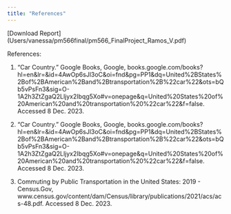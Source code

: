 ```yaml
---
title: "References"
---
```


\[Download Report\](Users/vanessa/pm566final/pm566_FinalProject_Ramos_V.pdf)

References:

1.  "Car Country." Google Books, Google, books.google.com/books?hl=en&lr=&id=4AwOp6sJl3oC&oi=fnd&pg=PP1&dq=United%2BStates%2Bof%2BAmerican%2Band%2Btransportation%2B%22car%22&ots=bQb5vPsFn3&sig=O-1A2h3ZtZgaQ2Lljyx2Ibqg5Xo#v=onepage&q=United%20States%20of%20American%20and%20transportation%20%22car%22&f=false. Accessed 8 Dec. 2023. 

2.  "Car Country." Google Books, Google, books.google.com/books?hl=en&lr=&id=4AwOp6sJl3oC&oi=fnd&pg=PP1&dq=United%2BStates%2Bof%2BAmerican%2Band%2Btransportation%2B%22car%22&ots=bQb5vPsFn3&sig=O-1A2h3ZtZgaQ2Lljyx2Ibqg5Xo#v=onepage&q=United%20States%20of%20American%20and%20transportation%20%22car%22&f=false. Accessed 8 Dec. 2023. 

3.  Commuting by Public Transportation in the United States: 2019 - Census.Gov, www.census.gov/content/dam/Census/library/publications/2021/acs/acs-48.pdf. Accessed 8 Dec. 2023.
